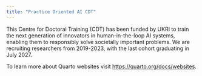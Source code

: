 ```yaml
---
title: "Practice Oriented AI CDT"
---
```


This Centre for Doctoral Training (CDT) has been funded by UKRI to train the next generation of innovators in human-in-the-loop AI systems, enabling them to responsibly solve societally important problems. We are recruiting researchers from 2019-2023, with the last cohort graduating in July 2027.

To learn more about Quarto websites visit <https://quarto.org/docs/websites>.
